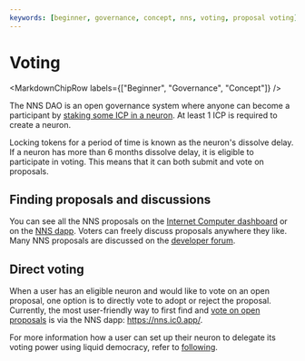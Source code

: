 ```yaml
---
keywords: [beginner, governance, concept, nns, voting, proposal voting]
---
```



# Voting

<MarkdownChipRow labels={["Beginner", "Governance", "Concept"]} />


The NNS DAO is an open governance system where anyone can become a participant by [staking some ICP in a neuron](https://internetcomputer.org/docs/move-to-learnhub/nns/overview#stake-icp-utility-tokens-in-a-neuron). At least 1 ICP is required to create a neuron.

Locking tokens for a period of time is known as the neuron's dissolve delay. If a neuron has more than 6 months dissolve delay, it is eligible to participate in voting. This means that it can both submit and vote on proposals.


## Finding proposals and discussions

You can see all the NNS proposals on the [Internet Computer dashboard](https://dashboard.internetcomputer.org/governance) or on the [NNS dapp](https://nns.ic0.app/). Voters can freely discuss proposals anywhere they like. Many NNS proposals are discussed on the [developer forum](https://forum.dfinity.org/c/roadmap/29).

## Direct voting
When a user has an eligible neuron and would like to vote on an open proposal, one option is to directly vote to adopt or reject the proposal.
Currently, the most user-friendly way to first find and [vote on open proposals](/docs/move-to-learnhub/nns/using-the-nns-dapp/nns-dapp-voting-on-proposals) is via the
 NNS dapp: https://nns.ic0.app/.

For more information how a user can set up their neuron to delegate its voting power using liquid democracy, refer to
[following](/docs/move-to-learnhub/nns/using-the-nns-dapp/nns-dapp-following-other-neurons).
